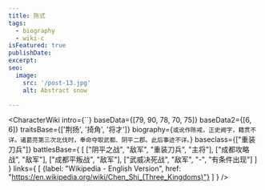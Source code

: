 ```yaml
---
title: 陈式
tags:
  - biography
  - wiki-c
isFeatured: true
publishDate:
excerpt:
seo:
  image:
    src: '/post-13.jpg'
    alt: Abstract snow

---
```



<CharacterWiki
  intro={``}
  baseData={[79, 90, 78, 70, 75]}
  baseData2={[6, 6]}
  traitsBase={['荆扬', '掎角', '将才']}
  biography={`或讹作陈戒，正史阙字，籍贯不详。诸葛亮第三次北伐时，奉命夺取武都、阴平二郡。此后事迹不详。`}
  baseclass={["重装刀兵"]}
  battlesBase={
    [
      ["阴平之战", "敌军", "重装刀兵", "主将"],
      ["成都攻略战", "敌军"],
      ["成都平叛战", "敌军"],
      ["武威决死战", "敌军", "-", "有条件出现"]
    ]
  }
  links={
    [
      {label: "Wikipedia - English Version", href: "https://en.wikipedia.org/wiki/Chen_Shi_(Three_Kingdoms)"}
    ]
  }
/>

